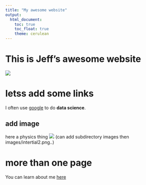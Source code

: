 ```yaml
---
title: "My awesome website"
output: 
  html_document:
    toc: true
    toc_float: true
    theme: cerulean
---
```


# This is Jeff's awesome website

![](https://media.giphy.com/media/drXGoW1iudhKw/giphy.gif)

# letss add some links

I often use [google](https://www.google.com) to do **data science**. 

## add image

here a physics thing 
![](inertial2.png) (can add subdirectory images then images/intertial2.png..)

# more than one page 
 You can learn about me [here](aboutme.html)
